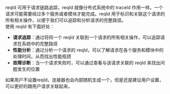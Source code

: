 reqId 可用于请求链路追踪，reqId 就像分布式系统中的 traceId 作用一样。一个请求可能需要经过多个服务或者模块才能完成。reqId 用于标识和关联这个请求的所有相关操作，以便于我们可以追踪和分析请求的完整路径。  
使用 reqId 有下面好处：
- **请求追踪**：通过将同一个 reqId 关联到一个请求的所有相关操作，可以追踪请求在系统中的完整路径  
- **性能分析**：通过分析一个请求的 reqId，可以了解请求在各个服务和模块中的处理时间，从而找出性能瓶颈  
- **故障诊断**：当一个请求失败时，可以通过查看与该请求关联的 reqId 来找出问题发生的位置  

如果用户不设置reqId，连接器也会内部随机生成一个，但是还是建议用户设置，可以更好的跟用户请求关联起来。  
